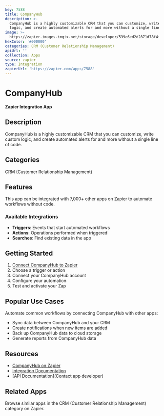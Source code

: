 ```yaml
---
key: 7588
title: CompanyHub
description: >-
  CompanyHub is a highly customizable CRM that you can customize, write custom
  logic, and create automated alerts for and more without a single line of code.
image: >-
  https://zapier-images.imgix.net/storage/developer/539c6ed2d2871d78f4f778fbf4d42072.png?auto=format%2Ccompress&ixlib=python-3.0.0&q=50
hexColor: '#000000'
categories: CRM (Customer Relationship Management)
apiUrl: ''
collection: Apps
source: zapier
type: Integration
zapierUrl: 'https://zapier.com/apps/7588'
---
```

# CompanyHub

**Zapier Integration App**

## Description

CompanyHub is a highly customizable CRM that you can customize, write custom logic, and create automated alerts for and more without a single line of code.

## Categories

CRM (Customer Relationship Management)

## Features

This app can be integrated with 7,000+ other apps on Zapier to automate workflows without code.

### Available Integrations

- **Triggers**: Events that start automated workflows
- **Actions**: Operations performed when triggered
- **Searches**: Find existing data in the app

## Getting Started

1. [Connect CompanyHub to Zapier](https://zapier.com/apps/7588)
2. Choose a trigger or action
3. Connect your CompanyHub account
4. Configure your automation
5. Test and activate your Zap

## Popular Use Cases

Automate common workflows by connecting CompanyHub with other apps:

- Sync data between CompanyHub and your CRM
- Create notifications when new items are added
- Back up CompanyHub data to cloud storage
- Generate reports from CompanyHub data

## Resources

- [CompanyHub on Zapier](https://zapier.com/apps/7588)
- [Integration Documentation](https://zapier.com/apps/7588/integrations)
- [API Documentation](Contact app developer)

## Related Apps

Browse similar apps in the CRM (Customer Relationship Management) category on Zapier.
